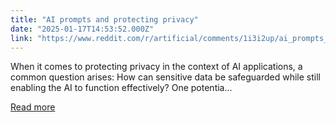 ```yaml
---
title: "AI prompts and protecting privacy"
date: "2025-01-17T14:53:52.000Z"
link: "https://www.reddit.com/r/artificial/comments/1i3i2up/ai_prompts_and_protecting_privacy/"
---
```


When it comes to protecting privacy in the context of AI applications, a common question arises: How can sensitive data be safeguarded while still enabling the AI to function effectively? One potentia...

[Read more](https://www.reddit.com/r/artificial/comments/1i3i2up/ai_prompts_and_protecting_privacy/)
